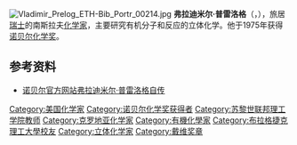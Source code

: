 [[File:Vladimir_Prelog_ETH-Bib_Portr_00214.jpg|thumb]]
'''弗拉迪米尔·普雷洛格'''（{{lang-sh|'''Vladimir Prelog'''}}，{{bd|1906年|7月23日|1998年|1月7日}}），旅居[[瑞士|瑞士]]的南斯拉夫[[化学家|化学家]]，主要研究有机分子和反应的立体化学。他于1975年获得[[诺贝尔化学奖|诺贝尔化学奖]]。

== 参考资料 ==
* [http://nobelprize.org/nobel_prizes/chemistry/laureates/1975/prelog-autobio.html 诺贝尔官方网站弗拉迪米尔·普雷洛格自传] {{Wayback|url=http://nobelprize.org/nobel_prizes/chemistry/laureates/1975/prelog-autobio.html |date=20071020030518 }}
{{诺贝尔化学奖获得者 (1951年-1975年)}}
{{戴维奖章获得者}}
{{Authority control}}
{{DEFAULTSORT:Prelog, Vladimir}}
[[Category:美国化学家|Category:美国化学家]]
[[Category:诺贝尔化学奖获得者|Category:诺贝尔化学奖获得者]]
[[Category:苏黎世联邦理工学院教师|Category:苏黎世联邦理工学院教师]]
[[Category:克罗地亚化学家|Category:克罗地亚化学家]]
[[Category:有機化學家|Category:有機化學家]]
[[Category:布拉格捷克理工大學校友|Category:布拉格捷克理工大學校友]]
[[Category:立体化学家|Category:立体化学家]]
[[Category:戴维奖章|Category:戴维奖章]]